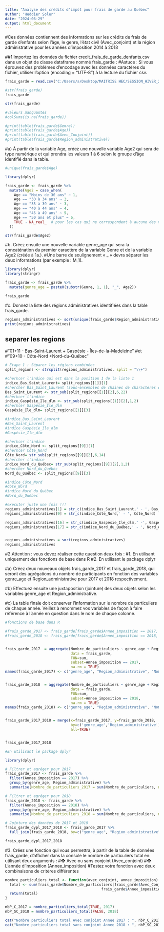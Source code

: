 ---
title: "Analyse des crédits d'impôt pour frais de garde au Québec"
author: "Heddier Soler"
date: "2024-03-29"
output: html_document
---


#Ces données contiennent des informations sur les crédits de frais de garde d’enfants selon l’âge, le genre, l’état civil (Avec_conjoint) et la région administrative pour les années d’imposition 2014 à 2018


##1.Importez les données du fichier credit_frais_de_garde_denfants.csv dans un objet de classe dataframe nommé frais_garde :
#Astuce : Si vous éprouvez des problèmes d’encodage avec les données caractères du fichier, utiliser l’option (encoding = "UTF-8") à la lecture du fichier csv.

```{r}
frais_garde = read.csv("C:/Users/a/Desktop/MAITRISE HEC/SESSION_HIVER_2024/LOGICIELS/Devoir R/Devoir R/credit_frais_de_garde_denfants.csv",header=TRUE,sep=",", encoding = "UTF-8")

#str(frais_garde)
frais_garde
```

```{r}
str(frais_garde)
```

```{r}
#valeurs manquantes
#colSums(is.na(frais_garde))
```

```{r}
#print(table(frais_garde$Genre))
#print(table(frais_garde$Age))
#print(table(frais_garde$Avec_Conjoint))
#print(table(frais_garde$Region_administrative))
```


#a) À partir de la variable Age, créez une nouvelle variable Age2 qui sera de type numérique et qui prendra les valeurs 1 à 6 selon le groupe d’âge identifié dans la table.
```{r}
#unique(frais_garde$Age)
```

```{r}
library(dplyr)

frais_garde <- frais_garde %>%
  mutate(Age2 = case_when(
    Age == "Moins de 30 ans" ~ 1,
    Age == "30 à 34 ans" ~ 2,
    Age == "35 à 39 ans" ~ 3,
    Age == "40 à 44 ans" ~ 4,
    Age == "45 à 49 ans" ~ 5,
    Age == "50 ans et plus" ~ 6,
    TRUE ~ NA_real_  # pour les cas qui ne correspondent à aucune des valeurs ci-dessus
  ))

```


```{r}
str(frais_garde$Age2)
```


#b. Créez ensuite une nouvelle variable genre_age qui sera la concaténation du premier caractère de la variable Genre et de la variable Age2 (créée à 1a.). 
#Une barre de soulignement « _ » devra séparer les deux informations (par exemple : M_1).

```{r}
library(dplyr)
library(stringr)

frais_garde <- frais_garde %>%
  mutate(genre_age = paste0(substr(Genre, 1, 1), "_", Age2))

frais_garde
```



#c. Donnez la liste des régions administratives identifiées dans la table frais_garde.
```{r}
regions_administratives <- sort(unique(frais_garde$Region_administrative))
print(regions_administratives)


```

## separer les regions 
#"01+11 - Bas-Saint-Laurent + Gaspésie - Îles-de-la-Madeleine" 
#et 
#"09+10 - Côte-Nord +Nord-du-Québec" 
```{r}
# Étape 1 : Séparer les régions combinées
split_regions <- strsplit(regions_administratives, split = "\\+")

#cherhcer l'indice qui est dans la position 1 de la liste 1
indice_Bas_Saint_Laurent= split_regions[[1]][1]
#chercher Bas_Saint_Laurent (sous-ensembles de chaines de characteres de 5 a 22) dans la liste 1 position 2
Bas_Saint_Laurent <- str_sub(split_regions[[1]][2],6,22)
#cherhcer l'indice
indice_Gaspésie_Ile_dlm <- str_sub(split_regions[[1]][2],1,2)
#cherhcer Gaspésie_Ile_dlm
Gaspésie_Ile_dlm= split_regions[[1]][3]

#indice_Bas_Saint_Laurent
#Bas_Saint_Laurent
#indice_Gaspésie_Ile_dlm
#Gaspésie_Ile_dlm

#cherhcer l'indice
indice_Côte_Nord <- split_regions[[9]][1]
#cherhcer Côte_Nord
Côte_Nord= str_sub(split_regions[[9]][2],6,14)
#chercher l'indice 
indice_Nord_du_Québec= str_sub(split_regions[[9]][2],1,2)
#chercher Nord_du_Québec
Nord_du_Québec <- split_regions[[9]][3]

#indice_Côte_Nord
#Côte_Nord
#indice_Nord_du_Québec
#Nord_du_Québec


```


```{r}
#executer juste une fois !!!
regions_administratives[1] = str_c(indice_Bas_Saint_Laurent,' - ', Bas_Saint_Laurent)
regions_administratives[9] = str_c(indice_Côte_Nord,' - ', Côte_Nord)

regions_administratives[16] = str_c(indice_Gaspésie_Ile_dlm,' -', Gaspésie_Ile_dlm)
regions_administratives[17] = str_c(indice_Nord_du_Québec,' - ', Nord_du_Québec)


regions_administratives = sort(regions_administratives)
regions_administratives
```


#2.Attention : vous devez réaliser cette question deux fois :
#1. En utilisant uniquement des fonctions de base dans R
#2. En utilisant le package dplyr

#a) Créez deux nouveaux objets frais_garde_2017 et frais_garde_2018, qui seront des agrégations du nombre de participants en fonction des variables genre_age et Region_administrative pour 2017 et 2018 respectivement.

#b) Effectuez ensuite une juxtaposition (jointure) des deux objets selon les variables genre_age et Region_administrative.

#c) La table finale doit conserver l’information sur le nombre de particuliers de chaque année. Veillez à renommez vos variables de façon à faire référence à l’année en question dans le nom de chaque colonne.

```{r}
#fonctions de base dans R

#frais_garde_2017 <- frais_garde[frais_garde$Annee_imposition == 2017, ]
#frais_garde_2018 <- frais_garde[frais_garde$Annee_imposition == 2018, ]


frais_garde_2017  = aggregate(Nombre_de_particuliers ~ genre_age + Region_administrative, 
                              data = frais_garde, 
                              FUN=sum,
                              subset=Annee_imposition == 2017,
                              na.rm = TRUE)
names(frais_garde_2017) <- c("genre_age", "Region_administrative", "Nombre_de_particuliers_2017")


frais_garde_2018  = aggregate(Nombre_de_particuliers ~ genre_age + Region_administrative, 
                              data = frais_garde, 
                              FUN=sum,
                              subset=Annee_imposition == 2018,
                              na.rm = TRUE)
names(frais_garde_2018) <- c("genre_age", "Region_administrative", "Nombre_de_particuliers_2018")


frais_garde_2017_2018 = merge(x=frais_garde_2017, y=frais_garde_2018,
                              by=c('genre_age','Region_administrative'),
                              all=TRUE)


frais_garde_2017_2018

```



```{r}
#En utilisant le package dplyr

library(dplyr)

# Filtrer et agréger pour 2017
frais_garde_2017 <- frais_garde %>%
  filter(Annee_imposition == 2017) %>%
  group_by(genre_age, Region_administrative) %>%
  summarise(Nombre_de_particuliers_2017 = sum(Nombre_de_particuliers, na.rm = TRUE), .groups = 'drop')

# Filtrer et agréger pour 2018
frais_garde_2018 <- frais_garde %>%
  filter(Annee_imposition == 2018) %>%
  group_by(genre_age, Region_administrative) %>%
  summarise(Nombre_de_particuliers_2018 = sum(Nombre_de_particuliers, na.rm = TRUE), .groups = 'drop')

# Jointure des données de 2017 et 2018
frais_garde_dypl_2017_2018 <- frais_garde_2017 %>%
  full_join(frais_garde_2018, by=c("genre_age", "Region_administrative"))

frais_garde_dypl_2017_2018
```



#3. Créez une fonction qui vous permettra, à partir de la table de données frais_garde, d’afficher dans la console le nombre de particuliers total en utilisant deux arguments : 
#❖ Avec ou sans conjoint (Avec_conjoint)
#❖ L’année d’imposition (Annee_imposition)
#Testez votre fonction avec deux combinaisons de critères différentes

```{r}
nombre_particuliers_total <- function(avec_conjoint, annee_imposition) {
  total <- sum(frais_garde$Nombre_de_particuliers[frais_garde$Avec_Conjoint == avec_conjoint & 
                                            frais_garde$Annee_imposition == annee_imposition])
  return(total)
}


```


```{r}

nbP_C_2017 = nombre_particuliers_total(TRUE, 2017)
nbP_SC_2018 = nombre_particuliers_total(FALSE, 2018)

cat("Nombre particuliers total Avec conjoint Annee 2017 : ", nbP_C_2017, "\n")
cat("Nombre particuliers total sans conjoint Annee 2018 : ", nbP_SC_2018)
```





